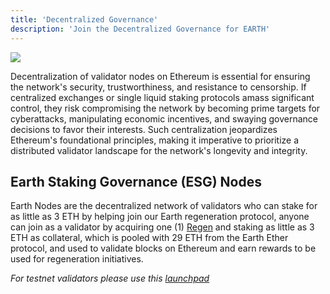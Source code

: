 ```yaml
---
title: 'Decentralized Governance'
description: 'Join the Decentralized Governance for EARTH'
---
```


[<img src="/images/validator.png" max-height="200px"/>](https://mainnet.earthstaking.com)

Decentralization of validator nodes on Ethereum is essential for ensuring the network's security, trustworthiness, and resistance to censorship. If centralized exchanges or single liquid staking protocols amass significant control, they risk compromising the network by becoming prime targets for cyberattacks, manipulating economic incentives, and swaying governance decisions to favor their interests. Such centralization jeopardizes Ethereum's foundational principles, making it imperative to prioritize a distributed validator landscape for the network's longevity and integrity.

## Earth Staking Governance (ESG) Nodes

Earth Nodes are the decentralized network of validators who can stake for as little as 3 ETH by helping join our Earth regeneration protocol, anyone can join as a validator by acquiring one (1) [Regen](/governance) and staking as little as 3 ETH as collateral, which is pooled with 29 ETH from the Earth Ether protocol, and used to validate blocks on Ethereum and earn rewards to be used for regeneration initiatives.

*For testnet validators please use this [launchpad](https://testnet.earthstaking.com)*

